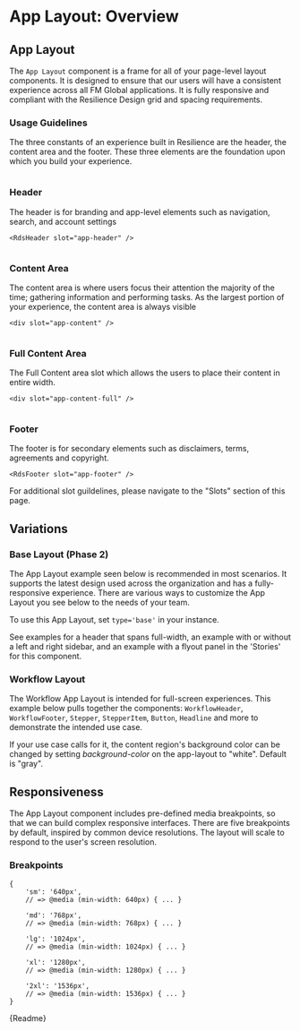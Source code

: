 
<Meta title="Components/App Layout/Overview" />

# App Layout: Overview

## App Layout

The `App Layout` component is a frame for all of your page-level layout components. It is designed to ensure that our users will have a consistent experience across all FM Global applications. It is fully responsive and compliant with the Resilience Design grid and spacing requirements.

### Usage Guidelines

The three constants of an experience built in Resilience are the header, the content area and the footer. These three elements are the foundation upon which you build your experience.

<div class="flex mt-8">
  <div class="pr-10"><img class="thumbnail" src="/app-layout/header.jpg" alt="" /></div>
  <div class="flex-grow"><h3>Header</h3>

The header is for branding and app-level elements such as navigation, search, and account settings

```
<RdsHeader slot="app-header" />
```

  </div>
</div>

<div class="flex mt-8">
  <div class="pr-10"><img class="thumbnail" src="/app-layout/content.jpg" alt="" /></div>
  <div class="flex-grow"><h3>Content Area</h3>

The content area is where users focus their attention the majority of the time; gathering information and performing tasks. As the largest portion of your experience, the content area is always visible

```
<div slot="app-content" />
```

  </div>
</div>

<div class="flex mt-8">
  <div class="pr-10"><img class="thumbnail" src="/app-layout/content.jpg" alt="" /></div>
  <div class="flex-grow"><h3>Full Content Area</h3>

The Full Content area slot which allows the users to place their content in entire width.

```
<div slot="app-content-full" />
```

  </div>
</div>

<div class="flex my-8">
  <div class="pr-10"><img class="thumbnail" src="/app-layout/footer.jpg" alt="" /></div>
  <div><h3>Footer</h3>

The footer is for secondary elements such as disclaimers, terms, agreements and copyright.

```
<RdsFooter slot="app-footer" />
```

  </div>
</div>

For additional slot guildelines, please navigate to the "Slots" section of this page.

## Variations

### Base Layout (Phase 2)

The App Layout example seen below is recommended in most scenarios. It supports the latest design used across the organization and has a fully-responsive experience. There are various ways to customize the App Layout you see below to the needs of your team.

To use this App Layout, set `type='base'` in your instance.

See examples for a header that spans full-width, an example with or without a left and right sidebar, and an example with a flyout panel in the 'Stories' for this component.

<Canvas withSource="auto">
  <Story height="500px" id="components-app-layout-stories--base"></Story>
</Canvas>

### Workflow Layout

The Workflow App Layout is intended for full-screen experiences. This example below pulls together the components: `WorkflowHeader`, `WorkflowFooter`, `Stepper`, `StepperItem`, `Button`, `Headline` and more to demonstrate the intended use case.

If your use case calls for it, the content region's background color can be changed by setting _background-color_ on the app-layout to "white". Default is "gray".

<Canvas withSource="auto">
  <Story height="500px" id="components-app-layout-stories--workflow"></Story>
</Canvas>

## Responsiveness

The App Layout component includes pre-defined media breakpoints, so that we can build complex responsive interfaces. There are five breakpoints by default, inspired by common device resolutions. The layout will scale to respond to the user's screen resolution.

### Breakpoints

```
{
    'sm': '640px',
    // => @media (min-width: 640px) { ... }

    'md': '768px',
    // => @media (min-width: 768px) { ... }

    'lg': '1024px',
    // => @media (min-width: 1024px) { ... }

    'xl': '1280px',
    // => @media (min-width: 1280px) { ... }

    '2xl': '1536px',
    // => @media (min-width: 1536px) { ... }
}
```

<Description>{Readme}</Description>
